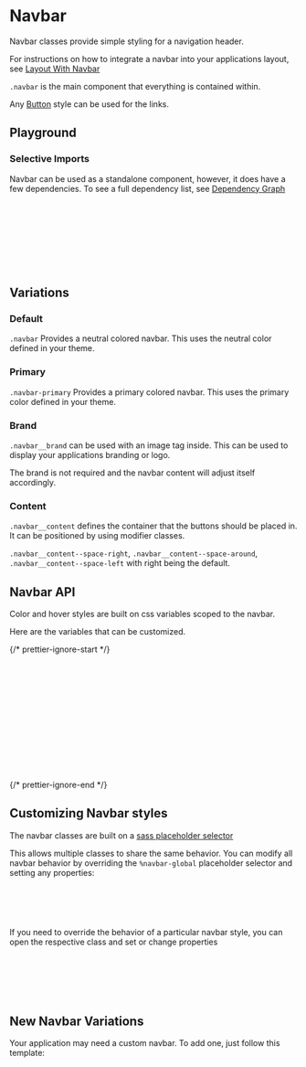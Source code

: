 

<Meta of={NavbarStories} />

# Navbar

Navbar classes provide simple styling for a navigation header.

For instructions on how to integrate a navbar into your applications layout, see [Layout With Navbar](?path=/docs/recipes-layout--navbar)

`.navbar` is the main component that everything is contained within.

Any [Button](?path=/docs/components-button--docs#default) style can be used for the links.

## Playground

<Canvas of={NavbarStories.DefaultNavbar} />
<Controls of={NavbarStories.DefaultNavbar} />

### Selective Imports

Navbar can be used as a standalone component, however, it does have a few dependencies. To see a full dependency list, see [Dependency Graph](?path=/docs/overview-selective-imports--docs#dependencies)

```css
// Depends on
@import '@rolemodel/optics/dist/scss/core/tokens';
@import '@rolemodel/optics/dist/scss/core/base';
@import '@rolemodel/optics/dist/scss/components/icon';
@import '@rolemodel/optics/dist/scss/components/button';

// Component
@import '@rolemodel/optics/dist/scss/components/navbar';
```

## Variations

### Default

`.navbar` Provides a neutral colored navbar. This uses the neutral color defined in your theme.

<Canvas of={NavbarStories.DefaultNavbar} />

### Primary

`.navbar-primary` Provides a primary colored navbar. This uses the primary color defined in your theme.

<Canvas of={NavbarStories.PrimaryNavbar} />

### Brand

`.navbar__brand` can be used with an image tag inside. This can be used to display your applications branding or logo.

The brand is not required and the navbar content will adjust itself accordingly.

<Canvas of={NavbarStories.NoBrandNavbar} />

### Content

`.navbar__content` defines the container that the buttons should be placed in. It can be positioned by using modifier classes.

`.navbar__content--space-right`, `.navbar__content--space-around`, `.navbar__content--space-left` with right being the default.

<Canvas of={NavbarStories.CenteredNavbar} />

<Canvas of={NavbarStories.SpacingLeftNavbar} />

## Navbar API

Color and hover styles are built on css variables scoped to the navbar.

Here are the variables that can be customized.

{/* prettier-ignore-start */}
```css
// Public API
// Normal
--_op-navbar-background-color:
--_op-navbar-text-color:
--_op-navbar-border-color:

// Height
--_op-navbar-brand-height:

// Spacing
--_op-navbar-horizontal-spacing:
--_op-navbar-content-spacing:
--_op-navbar-content-item-spacing:
```
{/* prettier-ignore-end */}

## Customizing Navbar styles

<div
  dangerouslySetInnerHTML={{
    __html: createAlert({
      title: 'Important!',
      description: 'These patterns represent how to customize the style of the navbar for your project.',
    }).outerHTML,
  }}
></div>

The navbar classes are built on a [sass placeholder selector](https://sass-lang.com/documentation/style-rules/placeholder-selectors)

This allows multiple classes to share the same behavior. You can modify all navbar behavior by overriding the `%navbar-global` placeholder selector and setting any properties:

```css
%navbar-global {
  --_op-navbar-background-color: pink;
  --_op-navbar-text-color: blue;
}
```

If you need to override the behavior of a particular navbar style, you can open the respective class and set or change properties

```css
.navbar-primary {
  --_op-navbar-brand-height: 5.4rem;
  --_op-navbar-horizontal-spacing: var(--op-space-small);
  --_op-navbar-content-item-spacing: var(--op-space-x-small);
}
```

## New Navbar Variations

<div
  dangerouslySetInnerHTML={{
    __html: createAlert({
      title: 'Important!',
      description: 'These patterns represent how to create new variations of the Navbar for your project.',
    }).outerHTML,
  }}
></div>

Your application may need a custom navbar. To add one, just follow this template:

```css
.navbar-{name} {
  @extend %navbar-global;
}
```
